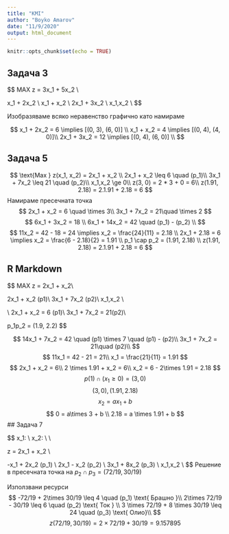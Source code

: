 ```yaml
---
title: "KMI"
author: "Boyko Amarov"
date: "11/9/2020"
output: html_document
---
```


```r
knitr::opts_chunk$set(echo = TRUE)
```

## Задача 3

$$
MAX \quad z = 3x_1 + 5x_2 \\

x_1 + 2x_2 \leq 6\\
x_1 + x_2 \leq 4\\
2x_1 + 3x_2 \ge 12\\
x_1,x_2 \ge 0 \\
$$

Изобразяваме всяко неравенство графично като намираме 

$$
x_1 + 2x_2 = 6 \implies [(0, 3), (6, 0)] \\ 
x_1 + x_2 = 4 \implies [(0, 4), (4, 0)]\\
2x_1 + 3x_2 = 12 \implies [(0, 4), (6, 0)] \\
$$

## Задача 5

$$
\text{Max } z(x_1, x_2) = 2x_1 + x_2 \\
2x_1 + x_2 \leq 6 \quad (p_1)\\
3x_1 + 7x_2 \leq 21 \quad (p_2)\\
x_1,x_2 \ge 0\\
z(3, 0) = 2 * 3 + 0 = 6\\
z(1.91, 2.18) = 2.1.91 + 2.18 = 6
$$
Намираме пресечната точка 
$$
2x_1 + x_2 = 6 \quad \times 3\\
3x_1 + 7x_2 = 21\quad \times 2
$$
$$
6x_1 + 3x_2 = 18 \\
6x_1 + 14x_2 = 42 \quad (p_1) - (p_2) \\
$$
$$
11x_2 = 42 - 18 = 24 \implies x_2 = \frac{24}{11} = 2.18 \\
2x_1 + 2.18 = 6 \implies x_2 = \frac{6 - 2.18}{2} = 1.91 \\
p_1 \cap p_2 = (1.91, 2.18) \\
z(1.91, 2.18) = 2.1.91 + 2.18 = 6
$$

## R Markdown

$$
MAX z = 2x_1 + x_2\\

2x_1 + x_2 \leq 6 \quad (p1)\\
3x_1 + 7x_2 \leq 21\quad (p2)\\
x_1,x_2 \ge 0 \\

\\
2x_1 + x_2 = 6 \quad (p1)\\
3x_1 + 7x_2 = 21\quad (p2)\\

p_1\cap p_2 = (1.9, 2.2)
$$

$$
14x_1 + 7x_2 = 42 \quad (p1) \times 7 \quad (p1) - (p2)\\ 
3x_1 + 7x_2 = 21\quad (p2)\\
$$
$$
11x_1  = 42 - 21 = 21\\
x_1 = \frac{21}{11} = 1.91
$$
$$
2x_1 + x_2 = 6\\
2 \times 1.91 + x_2 = 6\\
x_2 = 6 - 2\times 1.91 = 2.18
$$
$$
p(1)\cap ( x_1 \ge 0 ) = (3, 0)
$$
$$
(3, 0), (1.91, 2.18)
$$
$$
x_2 = ax_1 + b
$$
$$
0 = a\times 3 + b \\
2.18 = a \times 1.91 + b
$$
## Задача 7

$$
x_1: \quad\text{Брой кроасани}\\
x_2: \quad\text{Брой солети}\\
 \text{  } \\

\text{Max } \quad z = 2x_1 + x_2 \\

-x_1 + 2x_2 \leq 4 \quad (p_1) \text{ Олио (л.) }\\
2x_1 - x_2 \leq 6 \quad (p_2) \text{ Ток (кв/ч.) } \\
3x_1 + 8x_2 \leq 24 \quad (p_3) \text{ Брашно (кг.) }\\
x_1,x_2 \ge 0 \\
$$
Решение в пресечната точка на $p_2 \cap p_3 = (72/19, 30/19)$

Използвани ресурси
$$
-72/19 + 2\times 30/19 \leq 4 \quad (p_1) \text{ Брашно }\\
2\times 72/19 - 30/19 \leq 6 \quad (p_2) \text{ Ток } \\
3 \times 72/19 + 8 \times 30/19 \leq 24 \quad (p_3) \text{ Олио}\\
$$
$$
z(72/19, 30/19) = 2 \times 72/19 + 30/19 = 9.157895
$$

